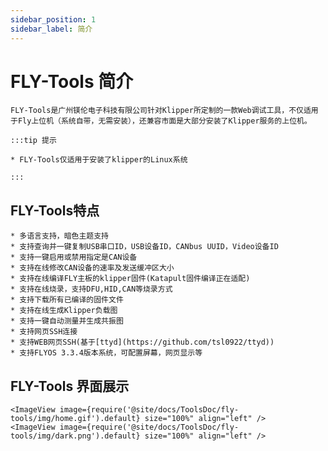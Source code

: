 ---
sidebar_position: 1
sidebar_label: 简介
---



# FLY-Tools 简介

    FLY-Tools是广州镁伦电子科技有限公司针对Klipper所定制的一款Web调试工具，不仅适用于Fly上位机（系统自带，无需安装），还兼容市面是大部分安装了Klipper服务的上位机。

    :::tip 提示

    * FLY-Tools仅适用于安装了klipper的Linux系统

    :::
        

## FLY-Tools特点

    * 多语言支持，暗色主题支持
    * 支持查询并一键复制USB串口ID，USB设备ID，CANbus UUID，Video设备ID
    * 支持一键启用或禁用指定是CAN设备
    * 支持在线修改CAN设备的速率及发送缓冲区大小
    * 支持在线编译FLY主板的klipper固件(Katapult固件编译正在适配)
    * 支持在线烧录，支持DFU,HID,CAN等烧录方式
    * 支持下载所有已编译的固件文件
    * 支持在线生成Klipper负载图
    * 支持一键自动测量并生成共振图
    * 支持网页SSH连接
    * 支持WEB网页SSH(基于[ttyd](https://github.com/tsl0922/ttyd))
    * 支持FLYOS 3.3.4版本系统，可配置屏幕，网页显示等

## FLY-Tools 界面展示

    <ImageView image={require('@site/docs/ToolsDoc/fly-tools/img/home.gif').default} size="100%" align="left" />
    <ImageView image={require('@site/docs/ToolsDoc/fly-tools/img/dark.png').default} size="100%" align="left" />
